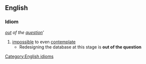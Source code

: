 ==English==
===Idiom===
''[[out]] of the [[question]]'''
#[[impossible]] to even [[contemplate]]
#* Redesigning the database at this stage is '''out of the question'''
[[Category:English idioms]]
